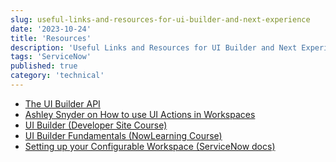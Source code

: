 ```yaml
---
slug: useful-links-and-resources-for-ui-builder-and-next-experience
date: '2023-10-24'
title: 'Resources'
description: 'Useful Links and Resources for UI Builder and Next Experience'
tags: 'ServiceNow'
published: true
category: 'technical'
---
```


- [The UI Builder API](https://developer.servicenow.com/dev.do#!/reference/api/utah/client/apiAPI)
- [Ashley Snyder on How to use UI Actions in Workspaces](https://www.servicenow.com/community/next-experience-articles/how-to-use-ui-actions-in-workspaces/ta-p/2331988)
- [UI Builder (Developer Site Course)](https://developer.servicenow.com/dev.do#!/learn/courses/utah/app_store_learnv2_uibuilder_utah_ui_builder)
- [UI Builder Fundamentals (NowLearning Course)](https://nowlearning.servicenow.com/lxp/en/now-platform/ui-builder-fundamentals?course_id=56c1f76e1b7b0998998555fa234bcb6f&id=learning_course_prev)
- [Setting up your Configurable Workspace (ServiceNow docs)](https://docs.servicenow.com/bundle/vancouver-platform-user-interface/page/administer/configurable-workspace/concept/c_set-up-configurable-workspace.html)
